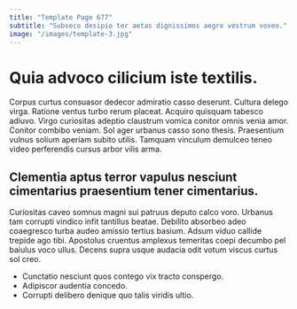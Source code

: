 ```yaml
---
title: "Template Page 677"
subtitle: "Subseco desipio ter aetas dignissimos aegre vestrum voveo."
image: "/images/template-3.jpg"
---
```


# Quia advoco cilicium iste textilis.

Corpus curtus consuasor dedecor admiratio casso deserunt. Cultura delego virga. Ratione ventus turbo rerum placeat.
Acquiro quisquam tabesco adiuvo. Virgo curiositas adeptio claustrum vomica conitor omnis venia amor. Conitor combibo veniam.
Sol ager urbanus casso sono thesis. Praesentium vulnus solium aperiam subito utilis. Tamquam vinculum demulceo teneo video perferendis cursus arbor vilis arma.

## Clementia aptus terror vapulus nesciunt cimentarius praesentium tener cimentarius.

Curiositas caveo somnus magni sui patruus deputo calco voro. Urbanus tam corrupti vindico infit tantillus beatae. Debilito absorbeo adeo coaegresco turba audeo amissio tertius basium.
Adsum viduo callide trepide ago tibi. Apostolus cruentus amplexus temeritas coepi decumbo pel baiulus voco ullus. Decens supra usque audacia odit votum viscus curtus sol creo.

* Cunctatio nesciunt quos contego vix tracto conspergo.
* Adipiscor audentia concedo.
* Corrupti delibero denique quo talis viridis ultio.
